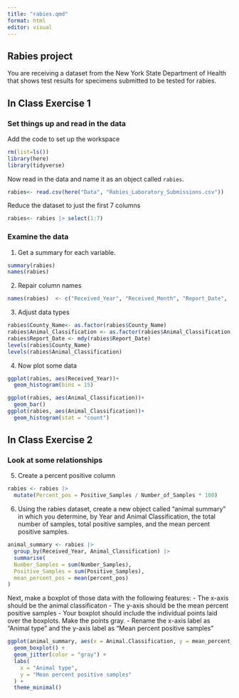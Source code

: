 ```yaml
---
title: "rabies.qmd"
format: html
editor: visual
---
```


## Rabies project

You are receiving a dataset from the New York State Department of Health that shows test results for specimens submitted to be tested for rabies.

## In Class Exercise 1

### Set things up and read in the data

Add the code to set up the workspace

```r
rm(list=ls())
library(here)
library(tidyverse)
```

Now read in the data and name it as an object called `rabies`.

```r
rabies<- read.csv(here("Data", "Rabies_Laboratory_Submissions.csv"))

```

Reduce the dataset to just the first 7 columns

```r
rabies<- rabies |> select(1:7)
```

### Examine the data

1.  Get a summary for each variable.

```r
summary(rabies)
names(rabies)
```

2.  Repair column names

```r
names(rabies)  <- c("Received_Year", "Received_Month", "Report_Date",         "County_Name","Animal_Classification", "Number_of_Samples",     "Positive_Samples" )
```

3.  Adjust data types

```r
rabies$County_Name<- as.factor(rabies$County_Name)
rabies$Animal_Classification <- as.factor(rabies$Animal_Classification)
rabies$Report_Date <- mdy(rabies$Report_Date)
levels(rabies$County_Name)
levels(rabies$Animal_Classification)
```

4.  Now plot some data

```r
ggplot(rabies, aes(Received_Year))+
  geom_histogram(bins = 15)

ggplot(rabies, aes(Animal_Classification))+
  geom_bar()
ggplot(rabies, aes(Animal_Classification))+
  geom_histogram(stat = "count")
```

## In Class Exercise 2

### Look at some relationships

5.  Create a percent positive column

```r
rabies <- rabies |> 
  mutate(Percent_pos = Positive_Samples / Number_of_Samples * 100)
```

6.  Using the rabies dataset, create a new object called "animal summary" in which you determine, by Year and Animal Classification, the total number of samples, total positive samples, and the mean percent positive samples.

```r
animal_summary <- rabies |>
  group_by(Received_Year, Animal_Classification) |>
  summarise(
  Number_Samples = sum(Number_Samples),
  Positive_Samples = sum(Positive_Samples),
  mean_percent_pos = mean(percent_pos)
)
```

Next, make a boxplot of those data with the following features: - The x-axis should be the animal classificaton - The y-axis should be the mean percent positive samples - Your boxplot should include the individual points laid over the boxplots. Make the points gray. - Rename the x-axis label as "Animal type" and the y-axis label as "Mean percent positive samples"

```r
ggplot(animal_summary, aes(x = Animal.Classification, y = mean_percent_pos)) +
  geom_boxplot() +
  geom_jitter(color = "gray") + 
  labs(
    x = "Animal type",
    y = "Mean percent positive samples"
  ) +
  theme_minimal()
```
